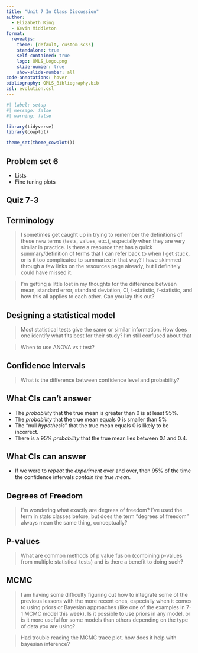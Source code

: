 ```yaml
---
title: "Unit 7 In Class Discussion"
author:
  - Elizabeth King
  - Kevin Middleton
format:
  revealjs:
    theme: [default, custom.scss]
    standalone: true
    self-contained: true
    logo: QMLS_Logo.png
    slide-number: true
    show-slide-number: all
code-annotations: hover
bibliography: QMLS_Bibliography.bib
csl: evolution.csl
---
```


```r
#| label: setup
#| message: false
#| warning: false

library(tidyverse)
library(cowplot)

theme_set(theme_cowplot())

```


## Problem set 6

- Lists
- Fine tuning plots


## Quiz 7-3


## Terminology

> I sometimes get caught up in trying to remember the definitions of these new terms (tests, values, etc.), especially when they are very similar in practice. Is there a resource that has a quick summary/definition of terms that I can refer back to when I get stuck, or is it too complicated to summarize in that way? I have skimmed through a few links on the resources page already, but I definitely could have missed it.

>  I'm getting a little lost in my thoughts for the difference between mean, standard error, standard deviation, CI, t-statistic, f-statistic, and how this all applies to each other. Can you lay this out? 


## Designing a statistical model

> Most statistical tests give the same or similar information. How does one identify what fits best for their study? I'm still confused about that

> When to use ANOVA vs t test?


## Confidence Intervals

> What is the difference between confidence level and probability?

## What CIs can't answer

- The *probability* that the true mean is greater than 0 is at least 95%.
- The *probability* that the true mean equals 0 is smaller than 5%
- The "null *hypothesis*" that the true mean equals 0 is likely to be incorrect.
- There is a 95% *probability* that the true mean lies between 0.1 and 0.4.


## What CIs can answer

- If we were to *repeat* the *experiment* over and over, then 95% of the time the confidence intervals *contain the true mean*.


## Degrees of Freedom

> I'm wondering what exactly are degrees of freedom? I've used the term in stats classes before, but does the term "degrees of freedom" always mean the same thing, conceptually?


## P-values

> What are common methods of p value fusion (combining p-values from multiple statistical tests) and is there a benefit to doing such?


## MCMC

> I am having some difficulty figuring out how to integrate some of the previous lessons with the more recent ones, especially when it comes to using priors or Bayesian approaches (like one of the examples in 7-1 MCMC model this week). Is it possible to use priors in any model, or is it more useful for some models than others depending on the type of data you are using?

> Had trouble reading the MCMC trace plot. how does it help with bayesian inference?


